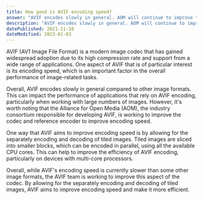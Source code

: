 ```yaml
---
title: How good is AVIF encoding speed?
answer: "AVIF encodes slowly in general. AOM will continue to improve the codec and reference encoder to improve encoding speed. The AVIF format allows for separately encoding and decoding tiled images since they are sliced into smaller blocks. Encoding blocks in parallel is beneficial because it uses all the CPU cores available."
description: "AVIF encodes slowly in general. AOM will continue to improve the codec and reference encoder to improve encoding speed. The AVIF format allows for separately encoding and decoding tiled images since they are sliced into smaller blocks. Encoding blocks in parallel is beneficial because it uses all the CPU cores available."
datePublished: 2021-11-18
dateModified: 2023-01-03
---
```


AVIF (AV1 Image File Format) is a modern image codec that has gained widespread adoption due to its high compression rate and support from a wide range of applications. One aspect of AVIF that is of particular interest is its encoding speed, which is an important factor in the overall performance of image-related tasks.

Overall, AVIF encodes slowly in general compared to other image formats. This can impact the performance of applications that rely on AVIF encoding, particularly when working with large numbers of images. However, it's worth noting that the Alliance for Open Media (AOM), the industry consortium responsible for developing AVIF, is working to improve the codec and reference encoder to improve encoding speed.

One way that AVIF aims to improve encoding speed is by allowing for the separately encoding and decoding of tiled images. Tiled images are sliced into smaller blocks, which can be encoded in parallel, using all the available CPU cores. This can help to improve the efficiency of AVIF encoding, particularly on devices with multi-core processors.

Overall, while AVIF's encoding speed is currently slower than some other image formats, the AVIF team is working to improve this aspect of the codec. By allowing for the separately encoding and decoding of tiled images, AVIF aims to improve encoding speed and make it more efficient.